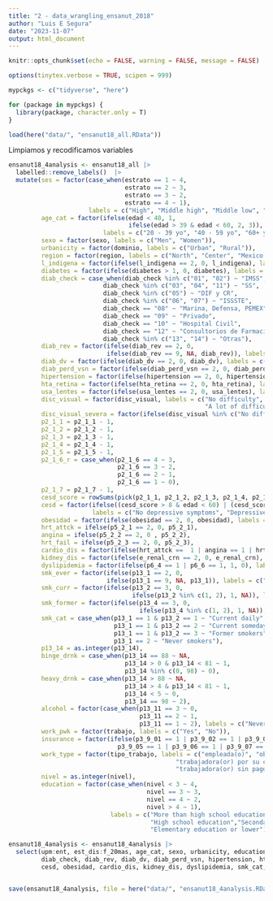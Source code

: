 ```yaml
---
title: "2 - data_wrangling_ensanut_2018"
author: "Luis E Segura"
date: "2023-11-07"
output: html_document
---
```


```r
knitr::opts_chunk$set(echo = FALSE, warning = FALSE, message = FALSE)

options(tinytex.verbose = TRUE, scipen = 999)

mypckgs <- c("tidyverse", "here")

for (package in mypckgs) {
  library(package, character.only = T)
}

load(here("data/", "ensanut18_all.RData"))
```

Limpiamos y recodificamos variables

```r
ensanut18_4analysis <- ensanut18_all |>
  labelled::remove_labels()  |>
  mutate(ses = factor(case_when(estrato == 1 ~ 4, 
                                estrato == 2 ~ 3, 
                                estrato == 3 ~ 2, 
                                estrato == 4 ~ 1), 
                      labels = c("High", "Middle high", "Middle low", "Low")), 
         age_cat = factor(ifelse(edad < 40, 1, 
                                 ifelse(edad > 39 & edad < 60, 2, 3)), 
                          labels = c("20 - 39 yo", "40 - 59 yo", "60+ yo")), 
         sexo = factor(sexo, labels = c("Men", "Women")), 
         urbanicity = factor(dominio, labels = c("Urban", "Rural")),  
         region = factor(region, labels = c("North", "Center", "Mexico City", "South")), 
         l_indigena = factor(ifelse(l_indigena == 2, 0, l_indigena), labels = c("No", "Yes")), 
         diabetes = factor(ifelse(diabetes > 1, 0, diabetes), labels = c("No", "Yes")),
         diab_check = case_when(diab_check %in% c("01", "02") ~ "IMSS", 
                          diab_check %in% c("03", "04", "11") ~ "SS",
                          diab_check %in% c("05") ~ "DIF y CR",
                          diab_check %in% c("06", "07") ~ "ISSSTE",
                          diab_check == "08" ~ "Marina, Defensa, PEMEX",
                          diab_check == "09" ~ "Privado",
                          diab_check == "10" ~ "Hospital Civil",
                          diab_check == "12" ~ "Consultorios de Farmacias",
                          diab_check %in% c("13", "14") ~ "Otras"),
         diab_rev = factor(ifelse(diab_rev == 2, 0, 
                           ifelse(diab_rev == 9, NA, diab_rev)), labels = c("No", "Yes")), 
         diab_dv = factor(ifelse(diab_dv == 2, 0, diab_dv), labels = c("No", "Yes")),
         diab_perd_vsn = factor(ifelse(diab_perd_vsn == 2, 0, diab_perd_vsn), labels = c("No", "Yes")),
         hipertension = factor(ifelse(hipertension == 2, 0, hipertension), labels = c("No", "Yes")),
         hta_retina = factor(ifelse(hta_retina == 2, 0, hta_retina), labels = c("No", "Yes")),
         usa_lentes = factor(ifelse(usa_lentes == 2, 0, usa_lentes), labels = c("No", "Yes")),
         disc_visual = factor(disc_visual, labels = c("No difficulty", "Some difficulty", 
                                                      "A lot of difficulty", "Cannot see at all")),
         disc_visual_severa = factor(ifelse(disc_visual %in% c("No difficulty", "Some difficulty"), 1, 0), labels = c("No", "Yes")),
         p2_1_1 = p2_1_1 - 1, 
         p2_1_2 = p2_1_2 - 1, 
         p2_1_3 = p2_1_3 - 1, 
         p2_1_4 = p2_1_4 - 1, 
         p2_1_5 = p2_1_5 - 1, 
         p2_1_6_r = case_when(p2_1_6 == 4 ~ 3, 
                              p2_1_6 == 3 ~ 2, 
                              p2_1_6 == 2 ~ 1, 
                              p2_1_6 == 1 ~ 0), 
         p2_1_7 = p2_1_7 - 1, 
         cesd_score = rowSums(pick(p2_1_1, p2_1_2, p2_1_3, p2_1_4, p2_1_5, p2_1_6_r, p2_1_7)), 
         cesd = factor(ifelse((cesd_score > 8 & edad < 60) | (cesd_score > 4 & edad > 59), 1, 0), 
                       labels = c("No depressive symptoms", "Depressive symptoms")),
         obesidad = factor(ifelse(obesidad == 2, 0, obesidad), labels = c("No", "Yes")),
         hrt_attck = ifelse(p5_2_1 == 2, 0, p5_2_1),
         angina = ifelse(p5_2_2 == 2, 0 , p5_2_2),
         hrt_fail = ifelse(p5_2_3 == 2, 0, p5_2_3),
         cardio_dis = factor(ifelse(hrt_attck ==  1 | angina == 1 | hrt_fail == 1, 1, 0), labels = c("No CVD", "Yes CVD")),
         kidney_dis = factor(ifelse(e_renal_crn == 2, 0, e_renal_crn), labels = c("No", "Yes")),
         dyslipidemia = factor(ifelse(p6_4 == 1 | p6_6 == 1, 1, 0), labels = c("No", "Yes")),
         smk_ever = factor(ifelse(p13_1 == 2, 0, 
                           ifelse(p13_1 == 9, NA, p13_1)), labels = c("No", "Yes")),
         smk_curr = factor(ifelse(p13_2 == 3, 0, 
                                  ifelse(p13_2 %in% c(1, 2), 1, NA)), labels = c("No", "Yes")), 
         smk_former = factor(ifelse(p13_4 == 3, 0, 
                                    ifelse(p13_4 %in% c(1, 2), 1, NA)), labels = c("No", "Yes")),
         smk_cat = case_when(p13_1 == 1 & p13_2 == 1 ~ "Current daily", 
                             p13_1 == 1 & p13_2 == 2 ~ "Current somedays", 
                             p13_1 == 1 & p13_2 == 3 ~ "Former smokers", 
                             p13_1 == 2 ~ "Never smokers"), 
         p13_14 = as.integer(p13_14), 
         binge_drnk = case_when(p13_14 == 88 ~ NA,
                                p13_14 > 0 & p13_14 < 81 ~ 1, 
                                p13_14 %in% c(0, 98) ~ 0), 
         heavy_drnk = case_when(p13_14 > 88 ~ NA,
                                p13_14 > 4 & p13_14 < 81 ~ 1, 
                                p13_14 < 5 ~ 0, 
                                p13_14 == 98 ~ 2), 
         alcohol = factor(case_when(p13_11 == 3 ~ 0,
                                    p13_11 == 2 ~ 1, 
                                    p13_11 == 1 ~ 2), labels = c("Never", "No", "Yes")), 
         work_pwk = factor(trabajo, labels = c("Yes", "No")), 
         insurance = factor(ifelse(p3_9_01 == 1 | p3_9_02 == 1 | p3_9_03 == 1 | p3_9_04 == 1 |
                              p3_9_05 == 1 | p3_9_06 == 1 | p3_9_07 == 1 | p3_9_08 == 1, 1, 0), labels = c("No insurance", "Insurance")), 
         work_type = factor(tipo_trabajo, labels = c("empleada(o)", "obrera(o)", "jornalera(o) o peona(ón)", 
                                              "trabajadora(or) por su cuenta", "patrona(ón) o empleadora(or)", 
                                              "trabajadora(or) sin pago", "otro")), 
         nivel = as.integer(nivel),
         education = factor(case_when(nivel < 3 ~ 4, 
                                      nivel == 3 ~ 3, 
                                      nivel == 4 ~ 2, 
                                      nivel > 4 ~ 1), 
                            labels = c("More than high school education", 
                                       "High school education","Secondary school", 
                                       "Elementary education or lower"))) 

ensanut18_4analysis <- ensanut18_4analysis |>
  select(upm:ent, est_dis:f_20mas, age_cat, sexo, urbanicity, education, ses, insurance, l_indigena, work_pwk, work_type, diabetes, 
         diab_check, diab_rev, diab_dv, diab_perd_vsn, hipertension, hta_retina, usa_lentes, disc_visual, disc_visual_severa, cesd_score, 
         cesd, obesidad, cardio_dis, kidney_dis, dyslipidemia, smk_cat, alcohol, binge_drnk)


save(ensanut18_4analysis, file = here("data/", "ensanut18_4analysis.RData"))
```

